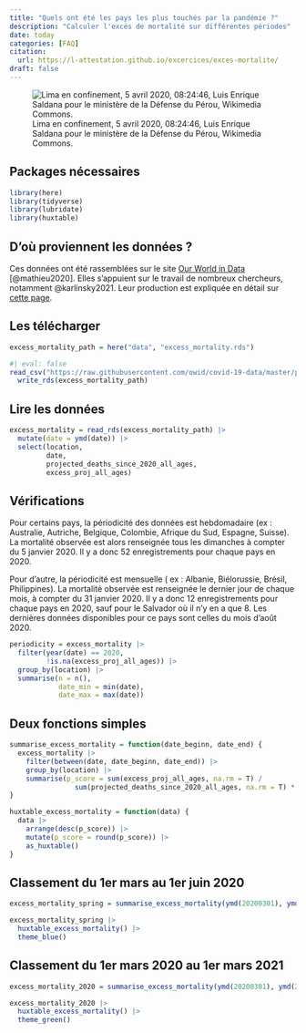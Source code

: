```yaml
---
title: "Quels ont été les pays les plus touchés par la pandémie ?"
description: "Calculer l'excès de mortalité sur différentes périodes"
date: today
categories: [FAQ]
citation: 
  url: https://l-attestation.github.io/excercices/exces-mortalite/  
draft: false
---
```


![Lima en confinement, 5 avril 2020, 08:24:46, Luis Enrique Saldana pour le ministère de la Défense du Pérou, Wikimedia Commons.](https://upload.wikimedia.org/wikipedia/commons/b/b8/MINISTRO_DE_DEFENSA_SOBREVOL%C3%93_LIMA_PARA_VERIFICAR_CUMPLIMIENTO_DE_AISLAMIENTO_SOCIAL_OBLIGATORIO_-_49739120227.jpg)

## Packages nécessaires

```r
library(here)
library(tidyverse)
library(lubridate)
library(huxtable)
```

## D'où proviennent les données ?

Ces données ont été rassemblées sur le site [Our World in Data](https://ourworldindata.org/) [@mathieu2020]. Elles s'appuient sur le travail de nombreux chercheurs, notamment @karlinsky2021. Leur production est expliquée en détail sur [cette page](https://ourworldindata.org/excess-mortality-covid#).

## Les télécharger

```r
excess_mortality_path = here("data", "excess_mortality.rds")
```

```r
#| eval: false
read_csv("https://raw.githubusercontent.com/owid/covid-19-data/master/public/data/excess_mortality/excess_mortality.csv") |> 
  write_rds(excess_mortality_path)
```

## Lire les données

```r
excess_mortality = read_rds(excess_mortality_path) |> 
  mutate(date = ymd(date)) |> 
  select(location,
         date,
         projected_deaths_since_2020_all_ages,
         excess_proj_all_ages)
```

## Vérifications

Pour certains pays, la périodicité des données est hebdomadaire (ex : Australie, Autriche, Belgique, Colombie, Afrique du Sud, Espagne, Suisse). La mortalité observée est alors renseignée tous les dimanches à compter du 5 janvier 2020. Il y a donc 52 enregistrements pour chaque pays en 2020.

Pour d'autre, la périodicité est mensuelle ( ex : Albanie, Biélorussie, Brésil, Philippines). La mortalité observée est renseignée le dernier jour de chaque mois, à compter du 31 janvier 2020. Il y a donc 12 enregistrements pour chaque pays en 2020, sauf pour le Salvador où il n'y en a que 8. Les dernières données disponibles pour ce pays sont celles du mois d'août 2020.

```r
periodicity = excess_mortality |>
  filter(year(date) == 2020,
         !is.na(excess_proj_all_ages)) |> 
  group_by(location) |> 
  summarise(n = n(),
            date_min = min(date),
            date_max = max(date))
```

## Deux fonctions simples

```r
summarise_excess_mortality = function(date_beginn, date_end) {
  excess_mortality |> 
    filter(between(date, date_beginn, date_end)) |> 
    group_by(location) |> 
    summarise(p_score = sum(excess_proj_all_ages, na.rm = T) / 
                sum(projected_deaths_since_2020_all_ages, na.rm = T) * 100) 
}
```

```r
huxtable_excess_mortality = function(data) {
  data |> 
    arrange(desc(p_score)) |> 
    mutate(p_score = round(p_score)) |> 
    as_huxtable()
}
```

## Classement du 1er mars au 1er juin 2020

```r
excess_mortality_spring = summarise_excess_mortality(ymd(20200301), ymd(20200601))
```

```r
excess_mortality_spring |> 
  huxtable_excess_mortality() |> 
  theme_blue()
```

## Classement du 1er mars 2020 au 1er mars 2021

```r
excess_mortality_2020 = summarise_excess_mortality(ymd(20200301), ymd(20210301))
```

```r
excess_mortality_2020 |> 
  huxtable_excess_mortality() |> 
  theme_green()
```
